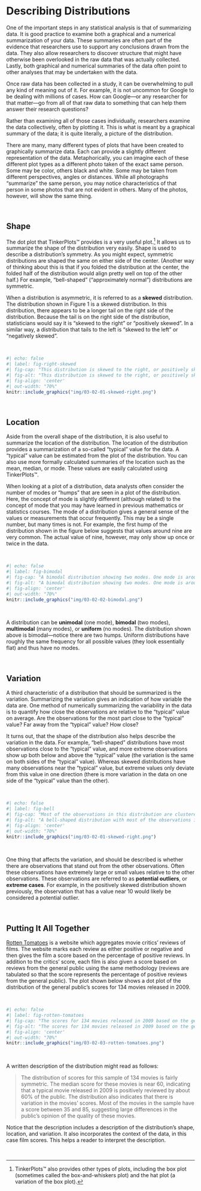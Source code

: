 # Describing Distributions {-}

One of the important steps in any statistical analysis is that of summarizing data. It is good practice to examine both a graphical and a numerical summarization of your data. These summaries are often part of the evidence that researchers use to support any conclusions drawn from the data. They also allow researchers to discover structure that might have otherwise been overlooked in the raw data that was actually collected. Lastly, both graphical and numerical summaries of the data often point to other analyses that may be undertaken with the data.

Once raw data has been collected in a study, it can be overwhelming to pull any kind of meaning out of it. For example, it is not uncommon for Google to be dealing with millions of cases. How can Google&mdash;or any researcher for that matter&mdash;go from all of that raw data to something that can help them answer their research questions?

Rather than examining all of those cases individually, researchers examine the data collectively, often by plotting it. This is what is meant by a graphical summary of the data; it is quite literally, a picture of the distribution.

There are many, many different types of plots that have been created to graphically summarize data. Each can provide a slightly different representation of the data. Metaphorically, you can imagine each of these different plot types as a different photo taken of the exact same person. Some may be color, others black and white. Some may be taken from different perspectives, angles or distances. While all photographs "summarize" the same person, you may notice characteristics of that person in some photos that are not evident in others. Many of the photos, however, will show the same thing. 

<br />


## Shape {-}

The dot plot that TinkerPlots&trade; provides is a very useful plot.^[TinkerPlots&trade; also provides other types of plots, including the box plot (sometimes called the box-and-whiskers plot) and the hat plot (a variation of the box plot).] It allows us to summarize the shape of the distribution very easily. Shape is used to describe a distribution’s symmetry. As you might expect, symmetric distributions are shaped the same on either side of the center. (Another way of thinking about this is that if you folded the distribution at the center, the folded half of the distribution would align pretty well on top of the other half.) For example, "bell-shaped" ("approximately normal") distributions are symmetric. 

When a distribution is asymmetric, it is referred to as a **skewed** distribution. The distribution shown in Figure 1 is a skewed distribution. In this distribution, there appears to be a longer tail on the right side of the distribution. Because the tail is on the right side of the distribution, statisticians would say it is "skewed to the right" or "positively skewed". In a similar way, a distribution that tails to the left is "skewed to the left" or "negatively skewed".

<br />

```r
#| echo: false
#| label: fig-right-skewed
#| fig-cap: "This distribution is skewed to the right, or positively skewed."
#| fig-alt: "This distribution is skewed to the right, or positively skewed."
#| fig-align: 'center'
#| out-width: "70%"
knitr::include_graphics("img/03-02-01-skewed-right.png")
```

<br />


## Location {-}

Aside from the overall shape of the distribution, it is also useful to summarize the location of the distribution. The location of the distribution provides a summarization of a so-called "typical" value for the data. A "typical" value can be estimated from the plot of the distribution. You can also use more formally calculated summaries of the location such as the mean, median, or mode. These values are easily calculated using TinkerPlots&trade;.

When looking at a plot of a distribution, data analysts often consider the number of modes or "humps" that are seen in a plot of the distribution. Here, the concept of mode is slightly different (although related) to the concept of mode that you may have learned in previous mathematics or statistics courses. The mode of a distribution gives a general sense of the values or measurements that occur frequently. This may be a single number, but many times is not. For example, the first hump of the distribution shown in the figure below suggests that values around nine are very common. The actual value of nine, however, may only show up once or twice in the data.

<br />

```r
#| echo: false
#| label: fig-bimodal
#| fig-cap: "A bimodal distribution showing two modes. One mode is around 9, and the other is near 12."
#| fig-alt: "A bimodal distribution showing two modes. One mode is around 9, and the other is near 12."
#| fig-align: 'center'
#| out-width: "70%"
knitr::include_graphics("img/03-02-02-bimodal.png")
```

<br />

A distribution can be **unimodal** (one mode), **bimodal** (two modes), **multimodal** (many modes), or **uniform** (no modes). The distribution shown above is bimodal&mdash;notice there are two humps. Uniform distributions have roughly the same frequency for all possible values (they look essentially flat) and thus have no modes.


<br />


## Variation {-}

A third characteristic of a distribution that should be summarized is the variation. Summarizing the variation gives an indication of how variable the data are. One method of numerically summarizing the variability in the data is to quantify how close the observations are relative to the "typical" value on average. Are the observations for the most part close to the "typical" value? Far away from the "typical" value? How close?

It turns out, that the shape of the distribution also helps describe the variation in the data. For example, "bell-shaped" distributions have most observations close to the "typical" value, and more extreme observations show up both below and above the "typical" value (the variation is the same on both sides of the "typical" value). Whereas skewed distributions have many observations near the "typical" value, but extreme values only deviate from this value in one direction (there is more variation in the data on one side of the "typical" value than the other).


<br />

```r
#| echo: false
#| label: fig-bell
#| fig-cap: "Most of the observations in this distribution are clustered between 0 and 2. There are some observations greater than 2 (up to 10), although these are rare."
#| fig-alt: "A bell-shaped distribution with most of the observations in this distribution are clustered between 0 and 2.  There are some observations greater than 2 (up to 10), although these are rare."
#| fig-align: 'center'
#| out-width: "70%"
knitr::include_graphics("img/03-02-01-skewed-right.png")
```

<br />

One thing that affects the variation, and should be described is whether there are observations that stand out from the other observations. Often these observations have extremely large or small values relative to the other observations. These observations are referred to as **potential outliers**, or **extreme cases**. For example, in the positively skewed distribution shown previously, the observation that has a value near 10 would likely be considered a potential outlier.

<br />


## Putting It All Together {-}

[Rotten Tomatoes](https://www.rottentomatoes.com/) is a website which aggregates movie critics' reviews of films. The website marks each review as either positive or negative and then gives the film a score based on the percentage of positive reviews. In addition to the critics' score, each film is also given a score based on reviews from the general public using the same methodology (reviews are tabulated so that the score represents the percentage of positive reviews from the general public). The plot shown below shows a dot plot of the distribution of the general public's scores for 134 movies released in 2009.

<br />

```r
#| echo: false
#| label: fig-rotten-tomatoes
#| fig-cap: "The scores for 134 movies released in 2009 based on the general public’s reviews. The scores represent the percentage of positive reviews for each movie."
#| fig-alt: "The scores for 134 movies released in 2009 based on the general public’s reviews. The scores represent the percentage of positive reviews for each movie."
#| fig-align: 'center'
#| out-width: "70%"
knitr::include_graphics("img/03-02-03-rotten-tomatoes.png")
```

<br />

A written description of the distribution might read as follows:

> The distribution of scores for this sample of 134 movies is fairly symmetric. The median score for these movies is near 60, indicating that a typical movie released in 2009 is positively reviewed by about 60% of the public. The distribution also indicates that there is variation in the movies’ scores. Most of the movies in the sample have a score between 35 and 85, suggesting large differences in the public’s opinion of the quality of these movies.


Notice that the description includes a description of the distribution's shape, location, and variation. It also incorporates the context of the data, in this case film scores. This helps a reader to interpret the description.

<br />


